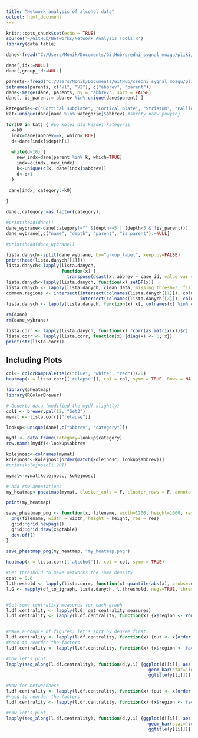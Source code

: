 ```yaml
---
title: "Network analysis of alcohol data"
output: html_document
---
```


```r
knitr::opts_chunk$set(echo = TRUE)
source('~/GitHub/Networks/Network_Analysis_Tools.R')
library(data.table)

```


```r
dane<-fread("C:/Users/Monik/Documents/GitHub/sredni_sygnal_mozgu/pliki/summarized_unweighted_alcohol.csv")

dane[,idx:=NULL]
dane[,group_id:=NULL]

parents<-fread("C:/Users/Monik/Documents/GitHub/sredni_sygnal_mozgu/pliki/parents.txt", header = FALSE)
setnames(parents, c("V1", "V2"), c("abbrev", "parent"))
dane<-merge(dane, parents, by = "abbrev", sort = FALSE)
dane[, is_parent:= abbrev %in% unique(dane$parent) ]
```

```r
kategorie<-c("Cortical subplate", "Cortical plate", "Striatum", "Pallidum", "Thalamus", "Hypothalamus", "Midbrain", "Hindbrain")
kat<-unique(dane[name %in% kategorie]$abbrev) #skroty nazw powyzej

for(k0 in kat) { #po kolei dla kazdej kategorii
  k=k0
  indx=dane[abbrev==k, which=TRUE]
  d<-dane[indx]$depth[1]
  
  while(d<10) {
    new_indx=dane[parent %in% k, which=TRUE]
    indx=c(indx, new_indx)
    k<-unique(c(k, dane[indx]$abbrev))
    d<-d+1
  }
  
 dane[indx, category:=k0]
  
}

dane[,category:=as.factor(category)]

```

```r
#print(head(dane))
dane_wybrane<-dane[category!="" &(depth==5 | (depth<5 & !is_parent))]
dane_wybrane[,c("name", "depth", "parent", "is_parent"):=NULL]

#print(head(dane_wybrane))

lista.danych<-split(dane_wybrane, by="group_label", keep.by=FALSE)
print(head(lista.danych[[1]]))
lista.danych<-lapply(lista.danych, 
                     function(x) {
                       transpose(dcast(x, abbrev ~ case_id, value.var = "cell_count"), make.names = "abbrev")})
lista.danych<-lapply(lista.danych, function(x) setDF(x))
lista.danych <- lapply(lista.danych, clean_data, missing_thresh=3, fill_missing=FALSE, real_zeros=FALSE)
common.regions <- intersect(intersect(colnames(lista.danych[[1]]), colnames(lista.danych[[2]])),
                            intersect(colnames(lista.danych[[3]]), colnames(lista.danych[[4]])))
lista.danych <- lapply(lista.danych, function(x) x[, colnames(x) %in% common.regions])


```


```r
rm(dane)
rm(dane_wybrane)
```



```r
lista.corr <- lapply(lista.danych, function(x) rcorr(as.matrix(x))$r)
lista.corr <- lapply(lista.corr, function(x) {diag(x) <- 0; x})
print(str(lista.corr))

```
## Including Plots


```r

col<- colorRampPalette(c("blue", "white", "red"))(20)
heatmap(x = lista.corr[['relapse']], col = col, symm = TRUE, Rowv = NA)
```

```r
library(pheatmap)
library(RColorBrewer)

# Generte data (modified the mydf slightly)
col1 <- brewer.pal(12, "Set3")
mymat <- lista.corr[["relapse"]]

lookup<-unique(dane[,c("abbrev", "category")])

mydf <- data.frame(category=lookup$category)
row.names(mydf)<-lookup$abbrev

kolejnosc<-colnames(mymat)
kolejnosc<-kolejnosc[order(match(kolejnosc, lookup$abbrev))]
#print(kolejnosc[1:20])

mymat<-mymat[kolejnosc, kolejnosc]

# add row annotations
my_heatmap<-pheatmap(mymat, cluster_cols = F, cluster_rows = F, annotation_row = mydf)

print(my_heatmap)

save_pheatmap_png <- function(x, filename, width=1200, height=1000, res = 150) {
  png(filename, width = width, height = height, res = res)
  grid::grid.newpage()
  grid::grid.draw(x$gtable)
  dev.off()
}
 
save_pheatmap_png(my_heatmap, "my_heatmap.png")

```

```r
heatmap(x = lista.corr[['alcohol']], col = col, symm = TRUE)

```
```r
#Get threshold to make networks the same density
cost = 0.8
l.threshold <- lapply(lista.corr, function(x) quantile(abs(x), probs=cost, na.rm=TRUE))
l.G <- mapply(df_to_igraph, lista.danych, l.threshold, negs=TRUE, thresh.param='r', SIMPLIFY=FALSE)


#Get some centrality measures for each graph
l.df.centrality <- lapply(l.G, get_centrality_measures)
l.df.centrality <- lapply(l.df.centrality, function(x) {x$region <- rownames(x) ; x})


#Make a couple of figures; let's sort by degree first
l.df.centrality <- lapply(l.df.centrality, function(x) {out <- x[order(x$degree, decreasing=TRUE),] ; out})
#need to reorder the factors
l.df.centrality <- lapply(l.df.centrality, function(x) {x$region <- factor(x$region, levels=x$region) ; x})

#now let's plot
lapply(seq_along(l.df.centrality), function(d,y,i) {ggplot(d[[i]], aes(x=region, y=degree)) + 
                                                      geom_bar(stat='identity') + 
                                                      ggtitle(y[[i]])}, d = l.df.centrality, y=names(l.df.centrality))
```

```r

#Now for betweenness
l.df.centrality <- lapply(l.df.centrality, function(x) {out <- x[order(x$betweenness, decreasing=TRUE),] ; out})
#need to reorder the factors
l.df.centrality <- lapply(l.df.centrality, function(x) {x$region <- factor(x$region, levels=x$region) ; x})

#now let's plot
lapply(seq_along(l.df.centrality), function(d,y,i) {ggplot(d[[i]], aes(x=region, y=betweenness)) + 
                                                      geom_bar(stat='identity') + 
                                                      ggtitle(y[[i]])}, d = l.df.centrality, y=names(l.df.centrality))
```